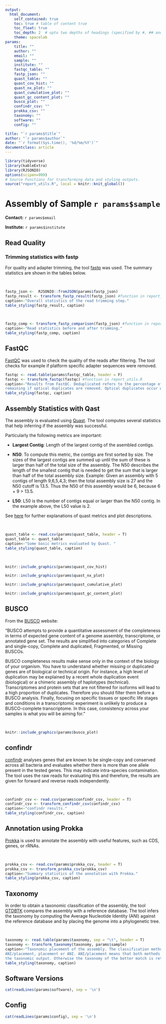 ```yaml
---
output:
  html_document:
    self_contained: true
    toc: true # table of content true
    toc_float: true
    toc_depth: 2  # upto two depths of headings (specified by #, ## and ###)
    theme: spacelab
params:
    title: ""
    author: ""
    email: ""
    sample: ""
    institute: ""
    fastqc_table: ""
    fastp_json: ""
    quast_table: ""
    quast_cov_hist: ""
    quast_nx_plot: ""
    quast_cumulative_plot: ""
    quast_gc_content_plot: ""
    busco_plot: ""
    confindr_csv: ""
    prokka_csv: ""
    taxonomy: ""
    software: ""
    config: ""

title: "`r params$title`"
author: "`r params$author`"
date: "`r format(Sys.time(), '%d/%m/%Y')`"
documentclass: article
---
```


```r
library(tidyverse)
library(kableExtra)
library(RJSONIO)
options(scipen=999)
# Source Functions for transforming data and styling outputs.
source("report_utils.R", local = knitr::knit_global())
```

\tableofcontents

# Assembly of Sample `r params$sample`

**Contact:** `r params$email`

**Institute:** `r params$institute`

## Read Quality

### Trimming statistics with fastp

For quality and adapter trimming, the tool [fastp](https://github.com/OpenGene/fastp)
was used. The summary statistics are shown in the tables below.

<br>

```r
fastp_json <-  RJSONIO::fromJSON(params$fastp_json)
fastp_result <- transform_fastp_result(fastp_json) #function in report_utils.R
caption<-"Overall statistics of the read trimming step."
table_styling(fastp_result, caption)
```

<br>

```r
fastp_comp <- transform_fastp_comparison(fastp_json) #function in report_utils.R
caption<-"Read statistics before and after trimming."
table_styling(fastp_comp, caption)
```

## FastQC

[FastQC](https://www.bioinformatics.babraham.ac.uk/projects/fastqc/) was used to
check the quality of the reads after filtering. The tool checks for example if
platform specific adapter sequences were removed.

```r
fastqc <- read.table(params$fastqc_table, header = F)
fastqc <- transform_fastqc(fastqc) #function in report_utils.R
caption<-"Results from FastQC. Deduplicated refers to the percentage of reads
remaining if optical duplicates are removed. Optical duplicates occur when the exact same fragment has been sequenced more than once."
table_styling(fastqc, caption)
```

## Assembly Statistics with Qast

The assembly is evaluated using [Quast](http://bioinf.spbau.ru/quast). The tool computes several statistics that help inferring if the assembly was successful.

Particularly the following metrics are important:

* **Largest Contig**: Length of the largest contig of the asembled contigs.

* **N50**: To compute this metric, the contigs are first sorted by size. The sizes of the largest contigs are summed up until the sum of these is larger than half of the total size of the assembly. The N50 describes the length of the smallest contig that
is needed to get the sum that is larger than half of the total assembly size.
Example: Given an assembly with 5 contigs of length 9,6,5,4,3; then the total assembly size is 27 and the N50 cutoff is 13.5. Thus the N50 of this assembly would be 6,
because 6 + 9 > 13.5.

* **L50**: L50 is the number of contigs equal or larger than the N50 contig. In the example above, the L50 value is 2.

See [here](http://quast.sourceforge.net/docs/manual.html) for further
explanations of quast metrics and plot descriptions.

<br>

```r
quast_table <- read.csv(params$quast_table, header = T)
quast_table <- quast_table
caption<-"Some basic metrics evaluated by Quast. "
table_styling(quast_table, caption)
```

<br>

```r
knitr::include_graphics(params$quast_cov_hist)

knitr::include_graphics(params$quast_nx_plot)

knitr::include_graphics(params$quast_cumulative_plot)

knitr::include_graphics(params$quast_gc_content_plot)
```

## BUSCO

From the [BUSCO](https://busco.ezlab.org/busco_userguide.html) website:

"BUSCO attempts to provide a quantitative assessment of the completeness in terms of expected gene content of a genome assembly, transcriptome, or annotated gene set. The results are simplified into categories of Complete and single-copy, Complete and duplicated, Fragmented, or Missing BUSCOs.

BUSCO completeness results make sense only in the context of the biology of your organism. You have to understand whether missing or duplicated genes are of biological or technical origin. For instance, a high level of duplication may be explained by a recent whole duplication event (biological) or a chimeric assembly of haplotypes (technical). Transcriptomes and protein sets that are not filtered for isoforms will lead to a high proportion of duplicates. Therefore you should filter them before a BUSCO analysis. Finally, focusing on specific tissues or specific life stages and conditions in a transcriptomic experiment is unlikely to produce a BUSCO-complete transcriptome. In this case, consistency across your samples is what you will be aiming for."

<br>

```r
knitr::include_graphics(params$busco_plot)
```

## confindr

[confindr](https://github.com/OLC-Bioinformatics/ConFindr) analyses genes that are known to be single-copy and conserved across all bacteria and evaluates whether there is more than one allele present in the tested genes. This may indicate intra-species contamination. The tool uses the raw reads for evaluating this and therefore, the results
are given for forward and reverse reads independently.

<br>

```r
confindr_csv <- read.csv(params$confindr_csv, header = T)
confindr_csv <- transform_confindr_csv(confindr_csv)
caption<-"confindr results."
table_styling(confindr_csv, caption)
```

## Annotation using Prokka

[Prokka](https://github.com/tseemann/prokka)  is used to annotate the assembly with
useful features, such as CDS, genes, or rRNAs.

<br>

```r
prokka_csv <- read.csv(params$prokka_csv, header = T)
prokka_csv <- transform_prokka_csv(prokka_csv)
caption<-"Summary statistics of the annotation with Prokka."
table_styling(prokka_csv, caption)
```

## Taxonomy

In order to obtain a taxonomic classification of the assembly, the tool [GTDBTK](https://github.com/Ecogenomics/GTDBTk) compares the assembly with a
reference database. The tool infers the taxonomy by computing the Average Nucleotide
Identity (ANI) against the reference database and by placing the genome into a phylogenetic tree.

<br>

```r
taxonomy <- read.table(params$taxonomy, sep = "\t", header = T)
taxonomy <- transform_taxonomy(taxonomy, params$sample)
caption<-"Taxonomic placement of the assembly. The classification method is either
ANI/placement, placement or ANI. ANI/placement means that both methods agree on
the taxonomic output. Otherwise the taxonomy of the better match is returned."
table_styling(taxonomy, caption)
```

## Software Versions

```r
cat(readLines(params$software), sep = '\n')
```

## Config

```r
cat(readLines(params$config), sep = '\n')
```

